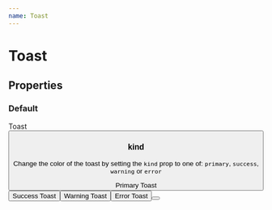 ```yaml
---
name: Toast
---
```


# Toast


## Properties

<PropsTable of={Toast} />

### Default

<Playground>
  <Toast>
    Toast <Button clear class="float-right" />
  </Toast>
</Playground>

### kind

Change the color of the toast by setting the `kind` prop to one of: `primary`, `success`, `warning` or `error`

<Playground>
  <Toast kind="primary">
    Primary Toast <Button clear class="float-right" />
  </Toast>
  <Toast kind="success">
    Success Toast <Button clear class="float-right" />
  </Toast>
  <Toast kind="warning">
    Warning Toast <Button clear class="float-right" />
  </Toast>
  <Toast kind="error">
    Error Toast <Button clear class="float-right" />
  </Toast>
</Playground>
